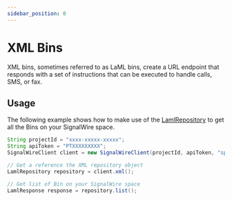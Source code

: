 ```yaml
---
sidebar_position: 0
---
```


# XML Bins

XML bins, sometimes referred to as LaML bins, create a URL endpoint that responds with a set of instructions that can be executed to handle calls, SMS, or fax.

## Usage

The following example shows how to make use of the [LamlRepository](cxml/java/reference/xml/LamlRepository.mdx) to get all the Bins on your SignalWire space.

```java
String projectId = "xxxx-xxxxx-xxxxx";
String apiToken = "PTXXXXXXXXX";
SignalWireClient client = new SignalWireClient(projectId, apiToken, "space-name");

// Get a reference the XML repository object
LamlRepository repository = client.xml();

// Get list of Bin on your SignalWire space
LamlResponse response = repository.list();
```